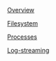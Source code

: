 [Overview](UVM/Overview)

[Filesystem](UVM/Filesystem)

[Processes](UVM/Processes)

[Log-streaming](UVM/Log-streaming)